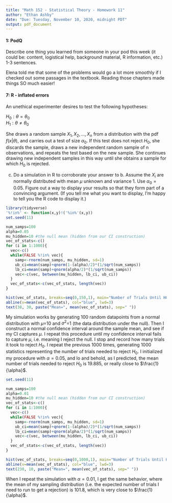```yaml
---
title: "Math 152 - Statistical Theory - Homework 11"
author: "Ethan Ashby"
date: "Due: Tuesday, November 10, 2020, midnight PDT"
output: pdf_document
---
```



#### 1:  PodQ
Describe one thing you learned from someone in your pod this week (it could be: content, logistical help, background material, R information, etc.)  1-3 sentences.

Elena told me that some of the problems would go a lot more smoothly if I checked out some passages in the textbook. Reading those chapters made things SO much easier!

#### 7: R - inflated errors

An unethical experimenter desires to test the following hypotheses:

$H_0 : \theta = \theta_0$  
$H_1 : \theta \ne \theta_0$

She draws a random sample $X_1, X_2, \ldots, X_n$ from a distribution with the pdf $f(x| \theta)$, and carries out a test of size $\alpha_0$. If this test does not reject $H_0$, she discards the sample, draws a new independent random sample of n observations, and repeats the test based on the new sample. She continues drawing new independent samples in this way until she obtains a sample for which $H_0$ is rejected.

  c. Do a simulation in R to corroborate your answer to b.  Assume the $X_i$ are normally distributed with mean $\mu$ unknown and variance 1.  Use $\alpha_0 = 0.05$.  Figure out a way to display your results so that they form part of a convincing argument.  (If you tell me what you want to display, I'm happy to tell you the R code to display it.)

```r
library(tidyverse)
'%!in%' <- function(x,y)!('%in%'(x,y))
set.seed(11)

num_samps=100
alpha=0.05
mu_hidden=10 #the null mean (hidden from our CI construction)
vec_of_stats<-c()
for (i in 1:1000){
  vec<-c()
  while(FALSE %!in% vec){
    samp<-rnorm(num_samps, mu_hidden, sd=1)
    ub_ci=mean(samp)+qnorm(1-(alpha)/2)*(1/sqrt(num_samps))
    lb_ci=mean(samp)+qnorm(alpha/2)*(1/sqrt(num_samps))
    vec<-c(vec, between(mu_hidden, lb_ci, ub_ci))
  }
  vec_of_stats<-c(vec_of_stats, length(vec))
}

hist(vec_of_stats, breaks=seq(0,150,1), main="Number of Trials Until H0 rejected", xlab="Number of trials needed until rejection")
abline(v=mean(vec_of_stats), col="blue", lwd=3)
text(38, 30, paste("Mean=", mean(vec_of_stats), sep=" "))
```

My simulation works by generating 100 random datapoints from a normal distribution with $\mu$=10 and $\sigma^2$=1 (the data distribution under the null). Then I construct a normal confidence interval around the sample mean, and see if my CI captures $\mu$. I repeat this procedure until my confidence interval fails to capture $\mu$, i.e. meaning I reject the null. I stop and record how many trials it took to reject $H_0$. I repeat the previous 1000 times, generating 1000 statistics representing the number of trials needed to reject $H_0$. I initialized my procedure with $\alpha=0.05$, and lo and behold, as I predicted, the mean number of trials needed to reject $H_0$ is 19.885, or really close to $\frac{1}{\alpha}$.

```r
set.seed(11)

num_samps=100
alpha=0.01
mu_hidden=10 #the null mean (hidden from our CI construction)
vec_of_stats<-c()
for (i in 1:1000){
  vec<-c()
  while(FALSE %!in% vec){
    samp<-rnorm(num_samps, mu_hidden, sd=1)
    ub_ci=mean(samp)+qnorm(1-(alpha)/2)*(1/sqrt(num_samps))
    lb_ci=mean(samp)+qnorm(alpha/2)*(1/sqrt(num_samps))
    vec<-c(vec, between(mu_hidden, lb_ci, ub_ci))
  }
  vec_of_stats<-c(vec_of_stats, length(vec))
}

hist(vec_of_stats, breaks=seq(0,1000,1), main="Number of Trials Until H0 rejected", xlab="Number of trials needed until rejection")
abline(v=mean(vec_of_stats), col="blue", lwd=3)
text(230, 10, paste("Mean=", mean(vec_of_stats), sep=" "))
```

When I repeat the simulation with $\alpha=0.01$, I get the same behavior, where the mean of my sampling distribution (i.e. the expected number of trials I need to run to get a rejection) is 101.8, which is very close to $\frac{1}{\alpha}$.
